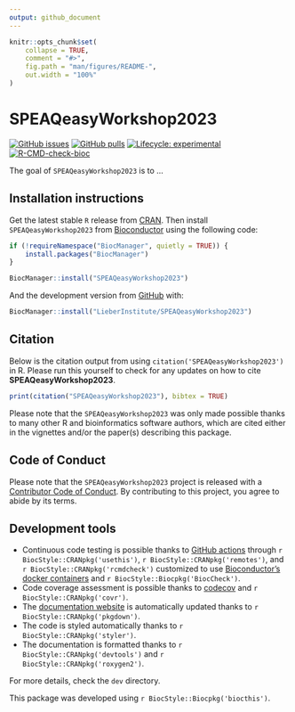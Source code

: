 ```yaml
---
output: github_document
---
```


<!-- README.md is generated from README.Rmd. Please edit that file -->

```r
knitr::opts_chunk$set(
    collapse = TRUE,
    comment = "#>",
    fig.path = "man/figures/README-",
    out.width = "100%"
)
```

# SPEAQeasyWorkshop2023

<!-- badges: start -->
[![GitHub issues](https://img.shields.io/github/issues/LieberInstitute/SPEAQeasyWorkshop2023)](https://github.com/LieberInstitute/SPEAQeasyWorkshop2023/issues)
[![GitHub pulls](https://img.shields.io/github/issues-pr/LieberInstitute/SPEAQeasyWorkshop2023)](https://github.com/LieberInstitute/SPEAQeasyWorkshop2023/pulls)
[![Lifecycle: experimental](https://img.shields.io/badge/lifecycle-experimental-orange.svg)](https://lifecycle.r-lib.org/articles/stages.html#experimental)
[![R-CMD-check-bioc](https://github.com/LieberInstitute/SPEAQeasyWorkshop2023/actions/workflows/check-bioc.yml/badge.svg)](https://github.com/LieberInstitute/SPEAQeasyWorkshop2023/actions/workflows/R-CMD-check-bioc.yaml)
<!-- badges: end -->

The goal of `SPEAQeasyWorkshop2023` is to ...

## Installation instructions

Get the latest stable `R` release from [CRAN](http://cran.r-project.org/). Then install `SPEAQeasyWorkshop2023` from [Bioconductor](http://bioconductor.org/) using the following code:

```r
if (!requireNamespace("BiocManager", quietly = TRUE)) {
    install.packages("BiocManager")
}

BiocManager::install("SPEAQeasyWorkshop2023")
```

And the development version from [GitHub](https://github.com/LieberInstitute/SPEAQeasyWorkshop2023) with:

```r
BiocManager::install("LieberInstitute/SPEAQeasyWorkshop2023")
```

## Citation

Below is the citation output from using `citation('SPEAQeasyWorkshop2023')` in R. Please
run this yourself to check for any updates on how to cite __SPEAQeasyWorkshop2023__.

```r
print(citation("SPEAQeasyWorkshop2023"), bibtex = TRUE)
```

Please note that the `SPEAQeasyWorkshop2023` was only made possible thanks to many other R and bioinformatics software authors, which are cited either in the vignettes and/or the paper(s) describing this package.

## Code of Conduct

Please note that the `SPEAQeasyWorkshop2023` project is released with a [Contributor Code of Conduct](http://bioconductor.org/about/code-of-conduct/). By contributing to this project, you agree to abide by its terms.

## Development tools

* Continuous code testing is possible thanks to [GitHub actions](https://www.tidyverse.org/blog/2020/04/usethis-1-6-0/)  through `r BiocStyle::CRANpkg('usethis')`, `r BiocStyle::CRANpkg('remotes')`, and `r BiocStyle::CRANpkg('rcmdcheck')` customized to use [Bioconductor's docker containers](https://www.bioconductor.org/help/docker/) and `r BiocStyle::Biocpkg('BiocCheck')`.
* Code coverage assessment is possible thanks to [codecov](https://codecov.io/gh) and `r BiocStyle::CRANpkg('covr')`.
* The [documentation website](http://LieberInstitute.github.io/SPEAQeasyWorkshop2023) is automatically updated thanks to `r BiocStyle::CRANpkg('pkgdown')`.
* The code is styled automatically thanks to `r BiocStyle::CRANpkg('styler')`.
* The documentation is formatted thanks to `r BiocStyle::CRANpkg('devtools')` and `r BiocStyle::CRANpkg('roxygen2')`.

For more details, check the `dev` directory.

This package was developed using `r BiocStyle::Biocpkg('biocthis')`.


